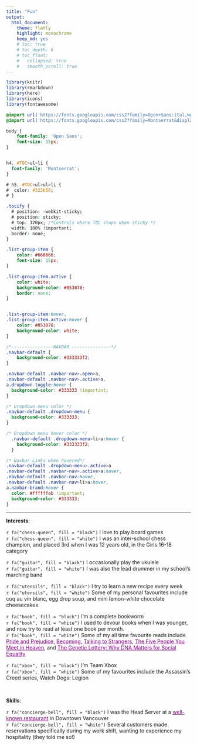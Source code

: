 ```yaml
---
title: "Fun"
output: 
  html_document: 
    theme: flatly
    highlight: monochrome
    keep_md: yes 
    # toc: true  
    # toc_depth: 6
    # toc_float: 
    #   collapsed: true 
    #   smooth_scroll: true
--- 
```


```r

library(knitr)
library(rmarkdown)
library(here)
library(icons)
library(fontawesome)

```

<style>
#TOC {
  background: url("static/TOC.png");
  background-size: contain;
  padding-top: 80px !important;
  padding-bottom: 80px !important;
  background-repeat: no-repeat;
}
</style>

<style>
a:link {
    color: purple;
}

a:visited {
    color: purple;
}

 a:hover {
    color: purple;
}

</style>

```css

@import url('https://fonts.googleapis.com/css2?family=Open+Sans:ital,wght@0,300;0,400;1,400&display=swap');
@import url('https://fonts.googleapis.com/css2?family=Montserrat&display=swap');

body {
    font-family: 'Open Sans';
    font-size: 15px;
}


h4, #TOC>ul>li {
  font-family: 'Montserrat';
}

# h5, #TOC>ul>ul>li {
#  color: #323b58;
# }

.tocify {
  # position: -webkit-sticky;
  # position: sticky; 
  # top: 120px; /*Controls where TOC stops when sticky */
  width: 100% !important;
  border: none;
}

.list-group-item {
    color: #666666;
    font-size: 15px;
}

.list-group-item.active {
    color: white;
    background-color: #853078;
    border: none;
}


.list-group-item:hover, 
.list-group-item.active:hover {
    color: #853078;
    background-color: white;
}

/*----------------NAVBAR ---------------*/
.navbar-default {
    background-color: #333333f2;
}

.navbar-default .navbar-nav>.open>a, 
.navbar-default .navbar-nav>.active>a, 
a.dropdown-toggle:hover {
  background-color: #333333 !important;
}

/* Dropdown menu color */
.navbar-default .dropdown-menu {
  background-color: #333333;
}

/* Dropdown menu hover color */
  .navbar-default .dropdown-menu>li>a:hover {
    background-color: #333333f2;
  }

/* Navbar Links when hovered*/
.navbar-default .dropdown-menu>.active>a
.navbar-default .navbar-nav>.active>a:hover, 
.navbar-default .navbar-nav:hover, 
.navbar-default .navbar-nav>li>a:hover, 
a.navbar-brand:hover {
  color: #ffffffab !important;
  background-color: #333333;
}
```

***  

**Interests**:  

`r fa("chess-queen", fill = "black")`  I love to play board games  
`r fa("chess-queen", fill = "white")` I was an inter-school chess champion, and placed 3rd when I was 12 years old, in the Girls 16-18 category  

`r fa("guitar", fill = "black")` I occasionally play the ukulele  
`r fa("guitar", fill = "white")` I was also the lead drummer in my school's marching band  

`r fa("utensils", fill = "black")` I try to learn a new recipe every week  
`r fa("utensils", fill = "white")` Some of my personal favourites include coq au vin blanc, egg drop soup, and mini lemon-white chocolate cheesecakes    

`r fa("book", fill = "black")` I'm a complete bookworm  
`r fa("book", fill = "white")` I used to devour books when I was younger, and now try to read at least one book per month.  
`r fa("book", fill = "white")` Some of my all time favourite reads include [Pride and Prejudice](https://www.goodreads.com/book/show/1885.Pride_and_Prejudice?ac=1&from_search=true&qid=wJPVLiJ8gY&rank=1), [Becoming](https://www.goodreads.com/book/show/38746485-becoming?ac=1&from_search=true&qid=IcUQ5yKVD8&rank=1), [Talking to Strangers](https://www.goodreads.com/book/show/43848929-talking-to-strangers?ac=1&from_search=true&qid=LFr6PNDNHS&rank=2), [The Five People You Meet in Heaven](https://www.goodreads.com/book/show/3431.The_Five_People_You_Meet_in_Heaven?ac=1&from_search=true&qid=Wr6kgBcu6B&rank=1), and [The Genetic Lottery: Why DNA Matters for Social Equality](https://www.goodreads.com/book/show/57423806-the-genetic-lottery?ac=1&from_search=true&qid=BhUqC0woxR&rank=2)   

`r fa("xbox", fill = "black")` I'm Team Xbox  
`r fa("xbox", fill = "white")` Some of my favourites include the Assassin's Creed series, Watch Dogs: Legion     

 <br>

**Skills**:  

`r fa("concierge-bell", fill = "black")` I was the Head Server at a [well-known restaurant](https://www.mumbailocal.ca/) in Downtown Vancouver  
`r fa("concierge-bell", fill = "white")` Several customers made reservations specifically during my work shift, wanting to experience my hospitality (they told me so!)




<div class="tocify-extend-page" data-unique="tocify-extend-page" style="height: 0;"></div>



